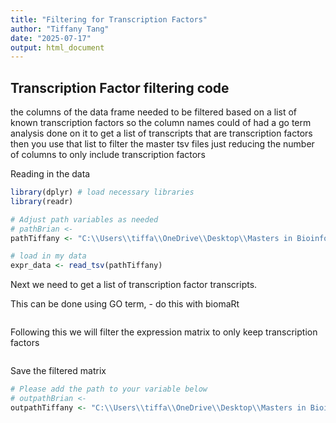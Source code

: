 ```yaml
---
title: "Filtering for Transcription Factors"
author: "Tiffany Tang"
date: "2025-07-17"
output: html_document
---
```


## Transcription Factor filtering code

the columns of the data frame needed to be filtered based on a list of known transcription factors
so the column names could of had a go term analysis done on it to get a list of transcripts that are transcription factors
then you use that list to filter the master tsv files
just reducing the number of columns to only include transcription factors


Reading in the data
```r
library(dplyr) # load necessary libraries
library(readr)

# Adjust path variables as needed
# pathBrian <- 
pathTiffany <- "C:\\Users\\tiffa\\OneDrive\\Desktop\\Masters in Bioinformatics\\Transcriptomics\\Final\\transformed_data.tsv"

# load in my data
expr_data <- read_tsv(pathTiffany)
```

Next we need to get a list of transcription factor transcripts. 

This can be done using GO term, 
- do this with biomaRt

```r

```

Following this we will filter the expression matrix to only keep transcription factors

```r

```

Save the filtered matrix
```r
# Please add the path to your variable below
# outpathBrian <- 
outpathTiffany <- "C:\\Users\\tiffa\\OneDrive\\Desktop\\Masters in Bioinformatics\\Transcriptomics\\Final\\tf_filtered.tsv"
```